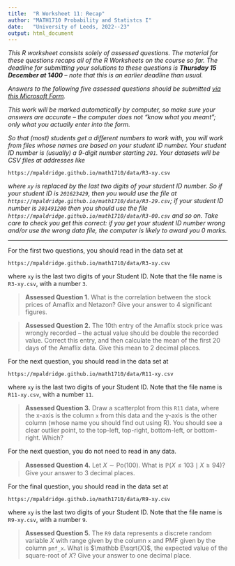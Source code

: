 ```yaml
---
title:  "R Worksheet 11: Recap"
author: "MATH1710 Probability and Statistcs I"
date:   "University of Leeds, 2022--23"
output: html_document
---
```


*This R worksheet consists solely of assessed questions. The material for these questions recaps all of the R Worksheets on the course so far. The deadline for submitting your solutions to these questions is **Thursday 15 December at 1400** -- note that this is an earlier deadline than usual.*

*Answers to the following five assessed questions should be submitted [via this Microsoft Form](https://forms.office.com/Pages/ResponsePage.aspx?id=qO3qvR3IzkWGPlIypTW3ywARQdZlKXRHsLcXi_ngX8NUOTZYNjFPT0k2MFY3REtJTkQxR0VRWjM5TC4u).*

*This work will be marked automatically by computer, so make sure your answers are accurate -- the computer does not "know what you meant"; only what you actually enter into the form.*

*So that (most) students get a different numbers to work with, you will work from files whose names are based on your student ID number. Your student ID number is (usually) a 9-digit number starting `201`. Your datasets will be CSV files at addresses like*

```
https://mpaldridge.github.io/math1710/data/R3-xy.csv
```

*where `xy` is replaced by the last two digits of your student ID number. So if your student ID is `201623429`, then you would use the file at `https://mpaldridge.github.io/math1710/data/R3-29.csv`; if your student ID number is `201491200` then you should use the file `https://mpaldridge.github.io/math1710/data/R3-00.csv` and so on. Take care to check you get this correct: if you get your student ID number wrong and/or use the wrong data file, the computer is likely to award you 0 marks.*

---

For the first two questions, you should read in the data set at

```
https://mpaldridge.github.io/math1710/data/R3-xy.csv
```

where `xy` is the last two digits of your Student ID. Note that the file name is `R3-xy.csv`, with a number `3`.

> **Assessed Question 1.** What is the correlation between the stock prices of Amaflix and Netazon? Give your answer to 4 significant figures.

> **Assessed Question 2.** The 10th entry of the Amaflix stock price was wrongly recorded -- the actual value should be double the recorded value. Correct this entry, and then calculate the mean of the first 20 days of the Amaflix data. Give this mean to 2 decimal places.

For the next question, you should read in the data set at

```
https://mpaldridge.github.io/math1710/data/R11-xy.csv
```

where `xy` is the last two digits of your Student ID. Note that the file name is `R11-xy.csv`, with a number `11`.

> **Assessed Question 3.** Draw a scatterplot from this `R11` data, where the x-axis is the column `x` from this data and the y-axis is the other column (whose name you should find out using R). You should see a clear outlier point, to the top-left, top-right, bottom-left, or bottom-right. Which?

For the next question, you do not need to read in any data.

> **Assessed Question 4.** Let $X \sim \mathrm{Po}(100)$. What is $\mathbb P(X \leq 103 \mid X \geq 94)$? Give your answer to 3 decimal places.

For the final question, you should read in the data set at

```
https://mpaldridge.github.io/math1710/data/R9-xy.csv
```

where `xy` is the last two digits of your Student ID. Note that the file name is `R9-xy.csv`, with a number `9`.

> **Assessed Question 5.** The `R9` data represents a discrete random variable $X$ with range given by the column `x` and PMF given by the column `pmf_x`. What is $\mathbb E\sqrt{X}$, the expected value of the square-root of $X$? Give your answer to one decimal place.



